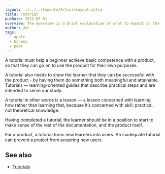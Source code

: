 ```yaml
---
layout: ../../../layouts/ArticleLayout.astro
title: Tutorial
pubDate: 2022-07-01
overview: The overview is a brief explanation of what to expect in the article. By storing it in the frontmatter we can access it for previews in search.
author: Jon
tags:
  - apple
  - banana
  - pear
---
```


A tutorial must help a beginner achieve basic competence with a product, so that they can go on to use the product for their own purposes.

A tutorial also needs to show the learner that they can be successful with the product - by having them do something both meaningful and attainable.
Tutorials — learning-oriented guides that describe practical steps and are intended to serve our study.

A tutorial in other words is a lesson — a lesson concerned with learning how rather than learning that, because it’s concerned with skill: practical, not theoretical knowledge.

Having completed a tutorial, the learner should be in a position to start to make sense of the rest of the documentation, and the product itself.

For a product, a tutorial turns new learners into users. An inadequate tutorial can prevent a project from acquiring new users.

## See also

- [Tutorials](https://diataxis.fr/tutorials/)
